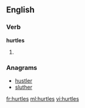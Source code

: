 ==English==

===Verb===
'''hurtles'''

# {{en-third-person singular of|hurtle}}

===Anagrams===
* [[hustler#English|hustler]]
* [[sluther#English|sluther]]

[[fr:hurtles]]
[[ml:hurtles]]
[[vi:hurtles]]